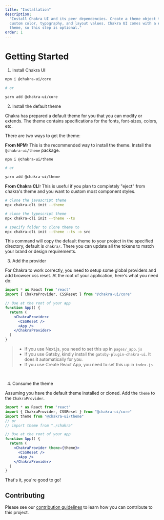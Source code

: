```yaml
---
title: "Installation"
description:
  "Install Chakra UI and its peer dependencies. Create a theme object to include
  custom color, typography, and layout values. Chakra UI comes with a default
  theme, so this step is optional."
order: 1
---
```


# Getting Started

1. Install Chakra UI

```bash
npm i @chakra-ui/core

# or

yarn add @chakra-ui/core
```

<carbon-ad></carbon-ad>

2. Install the default theme

Chakra has prepared a default theme for you that you can modify or extends. The
theme contains specifications for the fonts, font-sizes, colors, etc.

There are two ways to get the theme:

**From NPM:** This is the recommended way to install the theme. Install the
`@chakra-ui/theme` package.

```sh
npm i @chakra-ui/theme

# or

yarn add @chakra-ui/theme
```

**From Chakra CLI:** This is useful if you plan to completely "eject" from
chakra's theme and you want to custom most component styles.

```sh
# clone the javascript theme
npx chakra-cli init --theme

# clone the typescript theme
npx chakra-cli init --theme --ts

# specify folder to clone theme to
npx chakra-cli init --theme --ts -o src
```

This command will copy the default theme to your project in the specified
directory, default is `chakra/`. There you can update all the tokens to match
your brand or design requirements.

3. Add the provider

For Chakra to work correctly, you need to setup some global providers and add
browser css reset. At the root of your application, here's what you need do:

```jsx live=false
import * as React from "react"
import { ChakraProvider, CSSReset } from "@chakra-ui/core"

// Use at the root of your app
function App() {
  return (
    <ChakraProvider>
      <CSSReset />
      <App />
    </ChakraProvider>
  )
}
```

> - If you use Next.js, you need to set this up in `pages/_app.js`
> - If you use Gatsby, kindly install the `gatsby-plugin-chakra-ui`. It does it
>   automatically for you.
> - If you use Create React App, you need to set this up in `index.js`

<br />

4. Consume the theme

Assuming you have the default theme installed or cloned. Add the `theme` to the
`ChakraProvider`.

```jsx live=false
import * as React from "react"
import { ChakraProvider, CSSReset } from "@chakra-ui/core"
import theme from "@chakra-ui/theme"
// or
// import theme from "./chakra"

// Use at the root of your app
function App() {
  return (
    <ChakraProvider theme={theme}>
      <CSSReset />
      <App />
    </ChakraProvider>
  )
}
```

That's it, you're good to go!

## Contributing

Please see our [contribution guidelines](/contributing) to learn how you can
contribute to this project.
